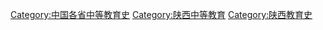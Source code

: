 [[Category:中国各省中等教育史|Category:中国各省中等教育史]]
[[Category:陕西中等教育|Category:陕西中等教育]]
[[Category:陕西教育史|Category:陕西教育史]]